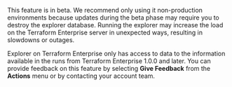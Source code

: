 <Note>

This feature is in beta. We recommend only using it non-production environments because updates during the beta phase may require you to destroy the explorer database. Running the explorer may increase the load on the Terraform Enterprise server in unexpected ways, resulting in slowdowns or outages.

Explorer on Terraform Enterprise only has access to data to the information available in the runs from Terraform Enterprise 1.0.0 and later.
You can provide feedback on this feature by selecting **Give Feedback** from the **Actions** menu or by contacting your account team.

</Note>

